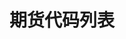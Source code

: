 ---
title: '期货代码列表'
openapi: '/api-reference/market-data/futures/zh/openapi.yaml GET /market-data/v1/futures/tickers'
---